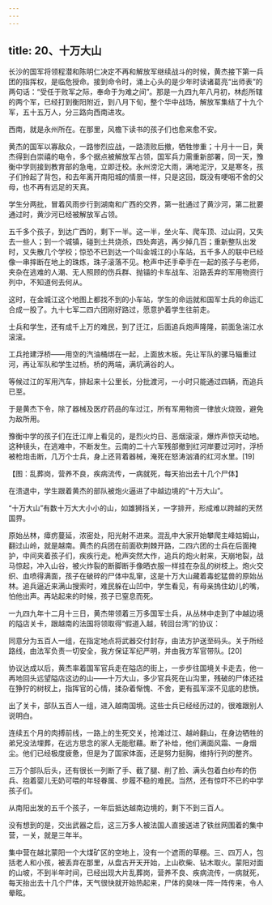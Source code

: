 ```yaml
---
---
---
```

title: 20、十万大山
---




长沙的国军将领程潜和陈明仁决定不再和解放军继续战斗的时候，黄杰接下第一兵团的指挥权，是临危授命。接到命令时，涌上心头的是少年时读诸葛亮“出师表”的两句话：“受任于败军之际，奉命于为难之间”。那是一九四九年八月初，林彪所辖的两个军，已经打到衡阳附近，到八月下旬，整个华中战场，解放军集结了十九个军，五十五万人，分三路向西南进攻。

西南，就是永州所在。在那里，风檐下读书的孩子们也愈来愈不安。

黄杰的国军以寡敌众，一路惨烈应战，一路溃败后撤，牺牲惨重；十月十一日，黄杰得到白崇禧的电令，多个据点被解放军占领，国军兵力需重新部署，同一天，豫衡中学则接到教育部的急电，立即迁校。永州滂沱大雨，满地泥泞，又是寒冬，孩子们拎起了背包，和去年离开南阳城的情景一样，只是这回，既没有哽咽不舍的父母，也不再有远足的天真。

学生分两批，冒着风雨步行到湖南和广西的交界，第一批通过了黄沙河，第二批要通过时，黄沙河已经被解放军占领。

五千多个孩子，到达广西的，剩下一半。这一半，坐火车、爬车顶、过山洞，又失去一些人；到一个城镇，碰到土共烧杀，四处奔逃，再少掉几百；重新整队出发时，又失散几个学校；惊恐不已到达一个叫金城江的小车站，五千多人的联中已经像一串摔断在地上的珠炼，珠子滚落不见。枪声中还手牵手在一起的孩子与老师，夹杂在逃难的人潮、无人照顾的伤兵群、抛锚的卡车战车、沿路丢弃的军用物资行列中，不知道何去何从。

这时，在金城江这个地图上都找不到的小车站，学生的命运就和国军士兵的命运汇合成一股了。九十七军二四六团刚好路过，愿意护着学生往前走。

士兵和学生，还有成千上万的难民，到了迁江，后面追兵炮声隆隆，前面急湍江水滚滚。

工兵抢建浮桥——用空的汽油桶绑在一起，上面放木板。先让军队的骡马辎重过河，再让军队和学生过桥。桥的两端，满坑满谷的人。

等候过江的军用汽车，排起来十公里长，分批渡河，一小时只能通过四辆，而追兵已至。

于是黄杰下令，除了器械及医疗药品的车过江，所有军用物资一律放火烧毁，避免为敌所用。

豫衡中学的孩子们在迁江岸上看见的，是烈火灼日、恶烟滚滚，爆炸声惊天动地。这种镜头，在逃难中，不断发生。云南的二十六军残部撤到红河岸要过河时，浮桥被枪炮击断，几万个士兵，身上还背着器械，淹死在怒涛汹涌的红河水里。[19]



【图：乱葬岗，营养不良，疾病流传，一病就死，每天抬出去十几个尸体】

在溃退中，学生跟着黄杰的部队被炮火逼进了中越边境的“十万大山”。

“十万大山”有数十万大大小小的山，如雄狮挡关，一字排开，形成难以跨越的天然国界。

原始丛林，瘴疠蔓延，浓密处，阳光射不进来。混乱中大家开始攀爬主峰姑姆山，翻过山岭，就是越南。黄杰的兵团在前面砍荆棘开路，二四六团的士兵在后面掩护，中间夹着孩子们，疾疾行走。枪声突然大作，追兵的炮火射来，天崩地裂，战马惊起，冲入山谷，被火炸裂的断脚断手像晒衣服一样挂在杂乱的树枝上。炮火交织、血喷得满面，孩子在破碎的尸体中乱窜，这是十万大山藏着毒蛇猛兽的原始丛林。追兵逼近来满山搜索时，难民躲在山凹中，学生看见，有母亲摀住幼儿的嘴，怕他出声。再站起来的时候，孩子已窒息而死。

一九四九年十二月十三日，黄杰带领着三万多国军士兵，从丛林中走到了中越边境的隘店关卡，跟越南的法国将领取得“假道入越，转回台湾”的协议：

同意分为五百人一组，在指定地点将武器交付封存，由法方护送至码头。关于所经路线，由法军负责一切安全，我方保证军纪严明，并由我方军官带队。[20]

协议达成以后，黄杰率着国军官兵走在隘店的街上，一步步往国境关卡走去，他一再地回头远望隘店这边的山——十万大山，多少官兵死在山沟里，残破的尸体还挂在狰狞的树杈上，指挥官的心情，揉杂着惭愧、不舍，更有孤军深不见底的悲愤。

出了关卡，部队五百人一组，进入越南国境。这些士兵已经经历过的，很难跟别人说明白。

连续五个月的肉搏前线，一路上的生死交关，抢滩过江、越岭翻山，在身边牺牲的弟兄没法埋葬，在远方思念的家人无能慰藉。断了补给，他们满面风霜、一身烟尘。他们已经极度疲惫，但是为了国家体面，还是努力挺胸，维持行列的整齐。

三万个部队后头，还有很长一列断了手、截了腿、削了脸、满头包着白纱布的伤兵、抱着婴儿无奶可喂的年轻眷属、步履不稳的难民。当然，还有惊吓不已的中学孩子们。

从南阳出发的五千个孩子，一年后抵达越南边境的，剩下不到三百人。

没有想到的是，交出武器之后，这三万多人被法国人直接送进了铁丝网围着的集中营，一关，就是三年半。

集中营在越北蒙阳一个大煤矿区的空地上，没有一个遮雨的草棚。三、四万人，包括老人和小孩，被丢弃在那里，从盘古开天开始，上山砍柴、钻木取火。蒙阳对面的山坡，不到半年时间，已经出现大片乱葬岗，营养不良、疾病流传，一病就死，每天抬出去十几个尸体，天气很快就开始热起来，尸体的臭味一阵一阵传来，令人晕眩。